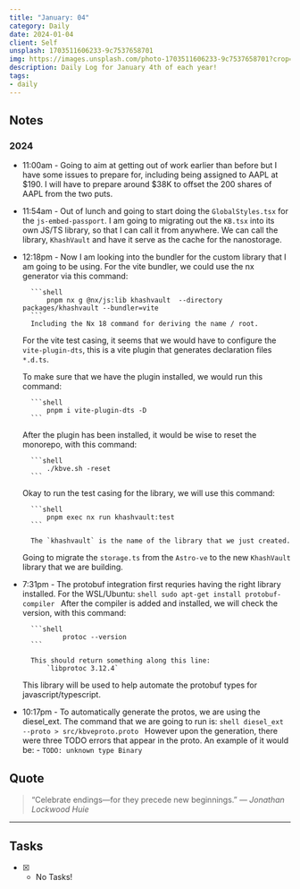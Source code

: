```yaml
---
title: "January: 04"
category: Daily
date: 2024-01-04
client: Self
unsplash: 1703511606233-9c7537658701
img: https://images.unsplash.com/photo-1703511606233-9c7537658701?crop=entropy&cs=srgb&fm=jpg&ixid=MnwzNjM5Nzd8MHwxfHJhbmRvbXx8fHx8fHx8fDE2ODE3NDg2ODY&ixlib=rb-4.0.3&q=85
description: Daily Log for January 4th of each year!
tags:
- daily
---
```


## Notes

### 2024

- 11:00am - Going to aim at getting out of work earlier than before but I have some issues to prepare for, including being assigned to AAPL at $190.
    I will have to prepare around $38K to offset the 200 shares of AAPL from the two puts.

- 11:54am - Out of lunch and going to start doing the `GlobalStyles.tsx` for the `js-embed-passport`.
    I am going to migrating out the `KB.tsx` into its own JS/TS library, so that I can call it from anywhere.
    We can call the library, `KhashVault` and have it serve as the cache for the nanostorage.

- 12:18pm - Now I am looking into the bundler for the custom library that I am going to be using.
    For the vite bundler, we could use the nx generator via this command:

        ```shell
            pnpm nx g @nx/js:lib khashvault  --directory packages/khashvault --bundler=vite
        ```
        Including the Nx 18 command for deriving the name / root.

    For the vite test casing, it seems that we would have to configure the `vite-plugin-dts`, this is a vite plugin that generates declaration files `*.d.ts`.

    To make sure that we have the plugin installed, we would run this command:
    
        ```shell
            pnpm i vite-plugin-dts -D
        ```

    After the plugin has been installed, it would be wise to reset the monorepo, with this command:

        ```shell
            ./kbve.sh -reset
        ```
    
    Okay to run the test casing for the library, we will use this command:

        ```shell
            pnpm exec nx run khashvault:test 
        ```

        The `khashvault` is the name of the library that we just created.
    
    Going to migrate the `storage.ts` from the `Astro-ve` to the new `KhashVault` library that we are building.

- 7:31pm - The protobuf integration first requries having the right library installed.
    For the WSL/Ubuntu:
        ```shell
            sudo apt-get install protobuf-compiler
        ```
    After the compiler is added and installed, we will check the version, with this command:

        ```shell
                protoc --version
        ```

        This should return something along this line:
            `libprotoc 3.12.4`
    
    This library will be used to help automate the protobuf types for javascript/typescript.

- 10:17pm - To automatically generate the protos, we are using the diesel_ext.
    The command that we are going to run is:
        ```shell
            diesel_ext --proto > src/kbveproto.proto
        ```
    However upon the generation, there were three TODO errors that appear in the proto.
    An example of it would be: - `TODO: unknown type Binary`

    






## Quote

>  “Celebrate endings—for they precede new beginnings.” 
>  — <cite>Jonathan Lockwood Huie</cite>

---

## Tasks

- [X] - No Tasks!